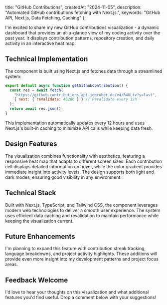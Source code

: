   title: "GitHub Contributions",
  createdAt: "2024-11-05",
  description: "Automated GitHub contributions fetching with Next.js.",
  keywords: "GitHub API, Next.js, Data Fetching, Caching"
};

I'm excited to share my new GitHub contributions visualization - a dynamic dashboard that provides an at-a-glance view of my coding activity over the past year.
It displays contribution patterns, repository creation, and daily activity in an interactive heat map.

## Technical Implementation

The component is built using Next.js and fetches data through a streamlined system:

```js
export default async function getGithubContribution() {
  const res = await fetch(
    "https://github-contributions-api.jogruber.de/v4/R4ULtv?y=last",
    { next: { revalidate: 43200 } } // Revalidate every 12h
  );
  return await res.json();
}
```

This implementation automatically updates every 12 hours and uses Next.js's built-in caching to minimize API calls while keeping data fresh.

## Design Features

The visualization combines functionality with aesthetics, featuring a responsive heat map that adapts to different screen sizes.
Each contribution cell displays detailed information on hover, while the color gradient provides immediate insight into activity levels.
The design supports both light and dark modes, ensuring good visibility in any environment.

## Technical Stack

Built with Next.js, TypeScript, and Tailwind CSS, the component leverages modern web technologies to deliver a smooth user experience.
The system uses efficient data caching and revalidation to maintain performance while keeping the visualization current.

## Future Enhancements

I'm planning to expand this feature with contribution streak tracking, language breakdowns, and project activity highlights.
These additions will provide even more insight into my development patterns and project focus areas.

## Feedback Welcome

I'd love to hear your thoughts on this visualization and what additional features you'd find useful. Drop a comment below with your suggestions!
